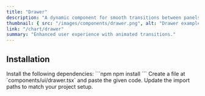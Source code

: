 ```yaml
---
title: "Drawer"
description: "A dynamic component for smooth transitions between panels."
thumbnail: { src: "/images/components/drawer.png", alt: "Drawer example" }
link: "/chart/drawer"
summary: "Enhanced user experience with animated transitions."
---
```


<ComponentPreview name="drawer-demo" />

## Installation

<Steps>

<Step>
Install the following dependencies:
</Step>
```npm
npm install 
```

<Step>
Create a file at `components/ui/drawer.tsx` and paste the given code.  
</Step>

<CollapsibleSource name="drawer" />

<Step>
Update the import paths to match your project setup.
</Step>

</Steps>